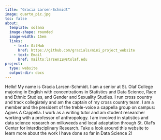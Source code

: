 ```yaml
---
title: "Gracia Larsen-Schmidt"
image: quarto_pic.jpg
toc: false
about:
  template: solana
  image-shape: rounded
  image-width: 15em
  links:
    - text: GitHub
      href: https://github.com/gracials/mini_project_website
    - text: Email
      href: mailto:larsen12@stolaf.edu
project:
  type: website
  output-dir: docs
---
```


Hello! My name is Gracia Larsen-Schmidt. I am a senior at St. Olaf College majoring in English with concentrations in Statistics and Data Science, Race and Ethnic Studies, and Gender and Sexuality Studies. I run cross country and track collegiately and am the captain of my cross country team. I am a member and the president of the treble-voice a cappella group on campus: Agnes A Cappella. I work as a writing tutor and am student researcher working with a professor of anthropology. I am involved in statistics and data science research on milkweeds and local adaptation through St. Olaf's Center for Interdisciplinary Research. Take a look around this website to learn more about the work I have done so far in Data Science 2!
